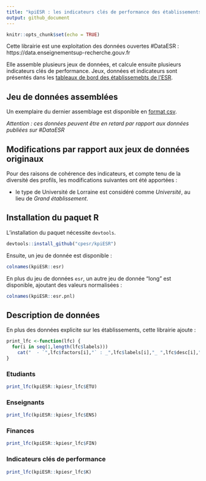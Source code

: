 ```yaml
---
title: "kpiESR : les indicateurs clés de performance des établissements l'enseignement supérieur et de la recherche "
output: github_document
---
```


```r
knitr::opts_chunk$set(echo = TRUE)
```

Cette librairie est une exploitation des données ouvertes #DataESR : https://data.enseignementsup-recherche.gouv.fr

Elle assemble plusieurs jeux de données, et calcule ensuite plusieurs indicateurs clés de performance. Jeux, données et indicateurs sont présentés dans les [tableaux de bord des établissemebts de l'ESR](https://github.com/cpesr/tdbESR-rapport).

## Jeu de données assemblées

Un exemplaire du dernier assemblage est disponible en [format csv](dfr-cpesr-kpiesr.csv).

_Attention : ces données peuvent être en retard par rapport aux données publiées sur #DataESR_

## Modifications par rapport aux jeux de données originaux

Pour des raisons de cohérence des indicateurs, et compte tenu de la diversité des profils, les modifications suivantes ont été apportées :

- le type de Université de Lorraine est considéré comme _Université_, au lieu de _Grand établissement_.

## Installation du paquet R

L'installation du paquet nécessite `devtools`.

```r
devtools::install_github("cpesr/kpiESR")
```

Ensuite, un jeu de donnée est disponible :

```r
colnames(kpiESR::esr)
```

En plus du jeu de données `esr`, un autre jeu de donnée "long" est disponible, ajoutant des valeurs normalisées :

```r
colnames(kpiESR::esr.pnl)
```

## Description de données

En plus des données explicite sur les établissements, cette librairie ajoute :

```r
print_lfc <-function(lfc) {
  for(i in seq(1,length(lfc$labels)))
    cat("  - `",lfc$factors[i],"` : _",lfc$labels[i],"_ ",lfc$desc[i],"\n", sep = '')
}
```

### Etudiants
```r
print_lfc(kpiESR::kpiesr_lfc$ETU)
```

### Enseignants
```r
print_lfc(kpiESR::kpiesr_lfc$ENS)
```

### Finances
```r
print_lfc(kpiESR::kpiesr_lfc$FIN)
```

### Indicateurs clés de performance
```r
print_lfc(kpiESR::kpiesr_lfc$K)
```

